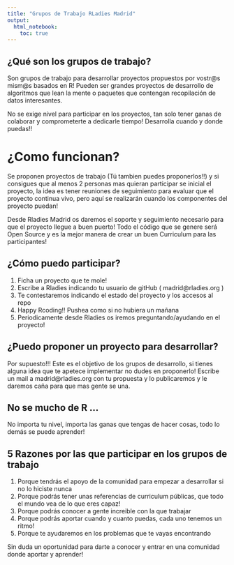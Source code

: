 ```yaml
---
title: "Grupos de Trabajo RLadies Madrid"
output: 
  html_notebook:
    toc: true
---
```


## ¿Qué son los grupos de trabajo?
Son grupos de trabajo para desarrollar proyectos propuestos por vostr@s mism@s basados en R!
Pueden ser grandes proyectos de desarrollo de algoritmos que lean la mente o paquetes que contengan recopilación de datos interesantes. 

No se exige nivel para participar en los proyectos, tan solo tener ganas de colaborar y comprometerte a dedicarle tiempo! Desarrolla cuando y donde puedas!! 

# ¿Como funcionan?

Se proponen proyectos de trabajo (Tú tambien puedes proponerlos!!) y si consigues que al menos 2 personas mas quieran participar se inicial el proyecto, la idea es tener reuniones de seguimiento para evaluar que el proyecto continua vivo, pero aquí se realizarán cuando los componentes del proyecto puedan! 

Desde Rladies Madrid os daremos el soporte y seguimiento necesario para que el proyecto llegue a buen puerto! Todo el código que se genere será Open Source y es la mejor manera de crear un buen Curriculum para las participantes!


## ¿Cómo puedo participar?
1. Ficha un proyecto que te mole! 
2. Escribe a Rladies indicando tu usuario de gitHub  ( madrid@rladies.org )
3. Te contestaremos indicando el estado del proyecto y los accesos al repo
4. Happy Rcoding!! Pushea como si no hubiera un mañana
5. Periodicamente desde Rladies os iremos preguntando/ayudando en el proyecto!


## ¿Puedo proponer un proyecto para desarrollar?
Por supuesto!!! Este es el objetivo de los grupos de desarrollo, si tienes alguna idea que te apetece implementar no dudes en proponerlo! Escribe un mail a madrid@rladies.org con tu propuesta y lo publicaremos y le daremos caña para que mas gente se una.

## No se mucho de R ...
No importa tu nivel, importa las ganas que tengas de hacer cosas, todo lo demás se puede aprender!


## 5 Razones por las que participar  en los grupos de trabajo
1. Porque tendrás el apoyo de la comunidad para empezar a desarrollar si no lo hiciste nunca
2. Porque podrás tener unas referencias de curriculum públicas, que todo el mundo vea de lo que eres capaz!
3. Porque podrás conocer a gente increible con la que trabajar
4. Porque podrás aportar cuando y cuanto puedas, cada uno tenemos un ritmo!
5. Porque te ayudaremos en los problemas que te vayas encontrando

Sin duda un oportunidad para darte a conocer y entrar en una comunidad donde aportar y aprender!



